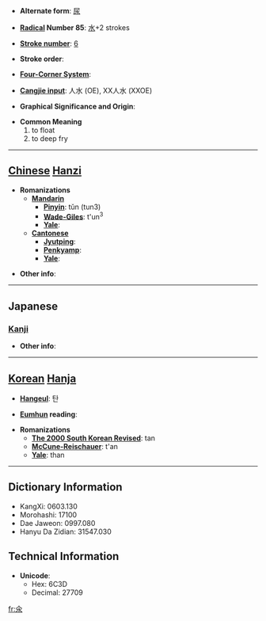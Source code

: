 * '''Alternate form''': [[尿]]

* '''[[Wiktionary:Chinese radical index| Radical]] Number 85''': [[Wiktionary:Chinese radical index 水|水]]+2 strokes

* '''[[Wiktionary:Chinese total strokes index|Stroke number]]''': [[Wiktionary:Chinese total strokes index 6|6]]

* '''Stroke order''': 

* '''[[Wiktionary:Chinese four corner index|Four-Corner System]]''': 

* '''[[Wiktionary:Chinese Cangjie index|Cangjie input]]''': 人水 (OE), XX人水 (XXOE)

* '''Graphical Significance and Origin''': 

* '''Common Meaning'''
*#to float
*# to deep fry


----

== [[Chinese]] [[Hanzi]] ==

* '''Romanizations'''
** '''[[Mandarin]]'''
*** '''[[Pinyin]]''': tǔn (tun3)
*** '''[[Wade-Giles]]''': t'un<sup>3</sup>
*** '''[[Yale]]''': 
** '''[[Cantonese]]'''
*** '''[[Jyutping]]''':
*** '''[[Penkyamp]]''': 
*** '''[[Yale]]''': 

* '''Other info''': 

----

==Japanese==
===[[Kanji]]===
{{kanji|on readings=[[とん]] (ton)
|kun readings=[[うかべる]] (ukaberu)
}}

* '''Other info''':  

----

== [[Korean]] [[Hanja]] ==

* '''[[Hangeul]]''': 탄

* '''[[Eumhun]] reading''': 

* '''Romanizations'''
** '''[[The 2000 South Korean Revised Romanization|The 2000 South Korean Revised]]''': tan
** '''[[McCune-Reischauer]]''': t'an
** '''[[Yale]]''': than

----

== Dictionary Information ==

* KangXi: 0603.130
* Morohashi: 17100
* Dae Jaweon: 0997.080
* Hanyu Da Zidian: 31547.030

== Technical Information ==

* '''Unicode''':
** Hex: 6C3D
** Decimal: 27709

[[fr:氽]]